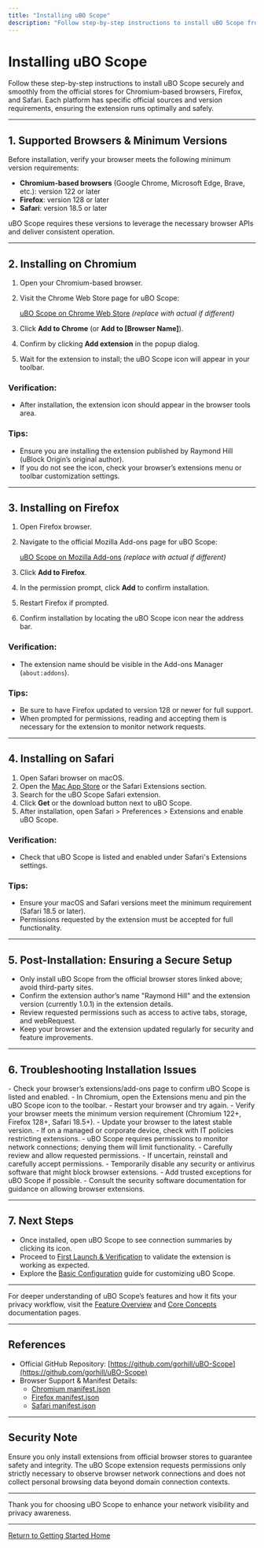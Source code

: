 ```yaml
---
title: "Installing uBO Scope"
description: "Follow step-by-step instructions to install uBO Scope from the official stores for Chromium, Firefox, and Safari. Includes direct links and guidance for a secure and smooth installation on each platform."
---
```


# Installing uBO Scope

Follow these step-by-step instructions to install uBO Scope securely and smoothly from the official stores for Chromium-based browsers, Firefox, and Safari. Each platform has specific official sources and version requirements, ensuring the extension runs optimally and safely.

---

## 1. Supported Browsers & Minimum Versions

Before installation, verify your browser meets the following minimum version requirements:

- **Chromium-based browsers** (Google Chrome, Microsoft Edge, Brave, etc.): version 122 or later
- **Firefox**: version 128 or later
- **Safari**: version 18.5 or later

uBO Scope requires these versions to leverage the necessary browser APIs and deliver consistent operation.

---

## 2. Installing on Chromium

1. Open your Chromium-based browser.
2. Visit the Chrome Web Store page for uBO Scope:

   [uBO Scope on Chrome Web Store](https://chrome.google.com/webstore/detail/ublock-origin-scope/mhigpdcjgiojemgpoepecgmolgaifoed) _(replace with actual if different)_

3. Click **Add to Chrome** (or **Add to [Browser Name]**).
4. Confirm by clicking **Add extension** in the popup dialog.
5. Wait for the extension to install; the uBO Scope icon will appear in your toolbar.

### Verification:
- After installation, the extension icon should appear in the browser tools area.

### Tips:
- Ensure you are installing the extension published by Raymond Hill (uBlock Origin’s original author).
- If you do not see the icon, check your browser’s extensions menu or toolbar customization settings.

---

## 3. Installing on Firefox

1. Open Firefox browser.
2. Navigate to the official Mozilla Add-ons page for uBO Scope:

   [uBO Scope on Mozilla Add-ons](https://addons.mozilla.org/firefox/addon/ubo-scope/) _(replace with actual if different)_

3. Click **Add to Firefox**.
4. In the permission prompt, click **Add** to confirm installation.
5. Restart Firefox if prompted.
6. Confirm installation by locating the uBO Scope icon near the address bar.

### Verification:
- The extension name should be visible in the Add-ons Manager (`about:addons`).

### Tips:
- Be sure to have Firefox updated to version 128 or newer for full support.
- When prompted for permissions, reading and accepting them is necessary for the extension to monitor network requests.

---

## 4. Installing on Safari

1. Open Safari browser on macOS.
2. Open the [Mac App Store](https://apps.apple.com) or the Safari Extensions section.
3. Search for the uBO Scope Safari extension.
4. Click **Get** or the download button next to uBO Scope.
5. After installation, open Safari > Preferences > Extensions and enable uBO Scope.

### Verification:
- Check that uBO Scope is listed and enabled under Safari's Extensions settings.

### Tips:
- Ensure your macOS and Safari versions meet the minimum requirement (Safari 18.5 or later).
- Permissions requested by the extension must be accepted for full functionality.

---

## 5. Post-Installation: Ensuring a Secure Setup

- Only install uBO Scope from the official browser stores linked above; avoid third-party sites.
- Confirm the extension author’s name "Raymond Hill" and the extension version (currently 1.0.1) in the extension details.
- Review requested permissions such as access to active tabs, storage, and webRequest.
- Keep your browser and the extension updated regularly for security and feature improvements.

---

## 6. Troubleshooting Installation Issues

<AccordionGroup title="Common Installation Issues & Solutions">
<Accordion title="Extension Icon Not Visible After Installation">
- Check your browser’s extensions/add-ons page to confirm uBO Scope is listed and enabled.
- In Chromium, open the Extensions menu and pin the uBO Scope icon to the toolbar.
- Restart your browser and try again.
</Accordion>

<Accordion title="Browser Shows Extension Not Compatible">
- Verify your browser meets the minimum version requirement (Chromium 122+, Firefox 128+, Safari 18.5+).
- Update your browser to the latest stable version.
- If on a managed or corporate device, check with IT policies restricting extensions.
</Accordion>

<Accordion title="Permissions Denied During Installation">
- uBO Scope requires permissions to monitor network connections; denying them will limit functionality.
- Carefully review and allow requested permissions.
- If uncertain, reinstall and carefully accept permissions.
</Accordion>

<Accordion title="Extension Installation Suspended or Blocked by Security Software">
- Temporarily disable any security or antivirus software that might block browser extensions.
- Add trusted exceptions for uBO Scope if possible.
- Consult the security software documentation for guidance on allowing browser extensions.
</Accordion>
</AccordionGroup>

---

## 7. Next Steps

- Once installed, open uBO Scope to see connection summaries by clicking its icon.
- Proceed to [First Launch & Verification](/getting-started/installation-and-setup/first-launch-verification) to validate the extension is working as expected.
- Explore the [Basic Configuration](/getting-started/usage-and-troubleshooting/basic-configuration) guide for customizing uBO Scope.

---

For deeper understanding of uBO Scope’s features and how it fits your privacy workflow, visit the [Feature Overview](/overview/foundations/feature-overview) and [Core Concepts](/overview/foundations/core-concepts) documentation pages.


---

## References

- Official GitHub Repository: [https://github.com/gorhill/uBO-Scope](https://github.com/gorhill/uBO-Scope)
- Browser Support & Manifest Details:
  - [Chromium manifest.json](platform/chromium/manifest.json)
  - [Firefox manifest.json](platform/firefox/manifest.json)
  - [Safari manifest.json](platform/safari/manifest.json)


---

## Security Note
Ensure you only install extensions from official browser stores to guarantee safety and integrity. The uBO Scope extension requests permissions only strictly necessary to observe browser network connections and does not collect personal browsing data beyond domain connection contexts.

---

Thank you for choosing uBO Scope to enhance your network visibility and privacy awareness.

---

[Return to Getting Started Home](/getting-started/installation-and-setup/prerequisites-system-requirements)
